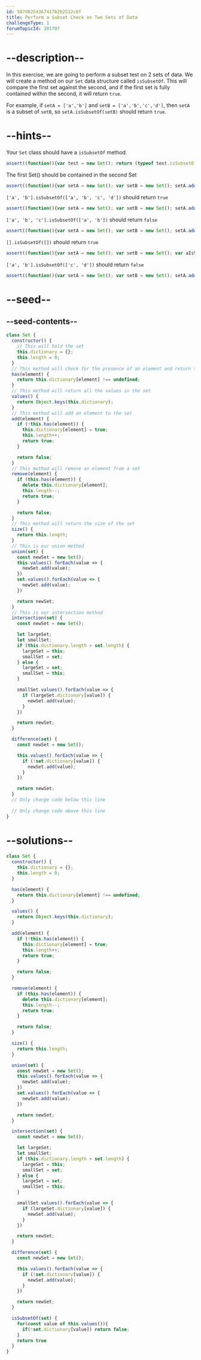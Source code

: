 ```yaml
---
id: 587d8254367417b2b2512c6f
title: Perform a Subset Check on Two Sets of Data
challengeType: 1
forumTopicId: 301707
---
```


# --description--

In this exercise, we are going to perform a subset test on 2 sets of data. We will create a method on our `Set` data structure called `isSubsetOf`. This will compare the first set against the second, and if the first set is fully contained within the second, it will return `true`.

For example, if `setA = ['a','b']` and `setB = ['a','b','c','d']`, then `setA` is a subset of `setB`, so `setA.isSubsetOf(setB)` should return `true`.

# --hints--

Your `Set` class should have a `isSubsetOf` method.

```js
assert((function(){var test = new Set(); return (typeof test.isSubsetOf === 'function')})());
```

The first Set() should be contained in the second Set

```js
assert((function(){var setA = new Set(); var setB = new Set(); setA.add('a'); setB.add('b'); setB.add('c'); setB.add('a'); setB.add('d'); var aIsSubsetOfB = setA.isSubsetOf(setB);return (aIsSubsetOfB === true)})());
```

`['a', 'b'].isSubsetOf(['a', 'b', 'c', 'd'])` should return `true`

```js
assert((function(){var setA = new Set(); var setB = new Set(); setA.add('a'); setA.add('b'); setB.add('a'); setB.add('b'); setB.add('c'); setB.add('d'); var aIsSubsetOfB = setA.isSubsetOf(setB); return (aIsSubsetOfB === true)})());
```

`['a', 'b', 'c'].isSubsetOf(['a', 'b'])` should return `false`

```js
assert((function(){var setA = new Set(); var setB = new Set(); setA.add('a'); setA.add('b'); setA.add('c'); setB.add('a'); setB.add('b'); var aIsSubsetOfB = setA.isSubsetOf(setB); return (aIsSubsetOfB === false)})());
```

`[].isSubsetOf([])` should return `true`

```js
assert((function(){var setA = new Set(); var setB = new Set(); var aIsSubsetOfB = setA.isSubsetOf(setB); return (aIsSubsetOfB === true)})());
```

`['a', 'b'].isSubsetOf(['c', 'd'])` should return `false`

```js
assert((function(){var setA = new Set(); var setB = new Set(); setA.add('a'); setA.add('b'); setB.add('c'); setB.add('d'); var aIsSubsetOfB = setA.isSubsetOf(setB); return (aIsSubsetOfB === false)})());
```

# --seed--

## --seed-contents--

```js
class Set {
  constructor() {
    // This will hold the set
    this.dictionary = {};
    this.length = 0;
  }
  // This method will check for the presence of an element and return true or false
  has(element) {
    return this.dictionary[element] !== undefined;
  }
  // This method will return all the values in the set
  values() {
    return Object.keys(this.dictionary);
  }
  // This method will add an element to the set
  add(element) {
    if (!this.has(element)) {
      this.dictionary[element] = true;
      this.length++;
      return true;
    }

    return false;
  }
  // This method will remove an element from a set
  remove(element) {
    if (this.has(element)) {
      delete this.dictionary[element];
      this.length--;
      return true;
    }

    return false;
  }
  // This method will return the size of the set
  size() {
    return this.length;
  }
  // This is our union method 
  union(set) {
    const newSet = new Set();
    this.values().forEach(value => {
      newSet.add(value);
    })
    set.values().forEach(value => {
      newSet.add(value);
    })

    return newSet;
  }
  // This is our intersection method
  intersection(set) {
    const newSet = new Set();

    let largeSet;
    let smallSet;
    if (this.dictionary.length > set.length) {
      largeSet = this;
      smallSet = set;
    } else {
      largeSet = set;
      smallSet = this;
    }

    smallSet.values().forEach(value => {
      if (largeSet.dictionary[value]) {
        newSet.add(value);
      }
    })

    return newSet;
  }

  difference(set) {
    const newSet = new Set();

    this.values().forEach(value => {
      if (!set.dictionary[value]) {
        newSet.add(value);
      }
    })

    return newSet;
  }
  // Only change code below this line
  
  // Only change code above this line
}
```

# --solutions--

```js
class Set {
  constructor() {
    this.dictionary = {};
    this.length = 0;
  }

  has(element) {
    return this.dictionary[element] !== undefined;
  }

  values() {
    return Object.keys(this.dictionary);
  }

  add(element) {
    if (!this.has(element)) {
      this.dictionary[element] = true;
      this.length++;
      return true;
    }

    return false;
  }

  remove(element) {
    if (this.has(element)) {
      delete this.dictionary[element];
      this.length--;
      return true;
    }

    return false;
  }

  size() {
    return this.length;
  }

  union(set) {
    const newSet = new Set();
    this.values().forEach(value => {
      newSet.add(value);
    })
    set.values().forEach(value => {
      newSet.add(value);
    })

    return newSet;
  }

  intersection(set) {
    const newSet = new Set();

    let largeSet;
    let smallSet;
    if (this.dictionary.length > set.length) {
      largeSet = this;
      smallSet = set;
    } else {
      largeSet = set;
      smallSet = this;
    }

    smallSet.values().forEach(value => {
      if (largeSet.dictionary[value]) {
        newSet.add(value);
      }
    })

    return newSet;
  }  

  difference(set) {
    const newSet = new Set();

    this.values().forEach(value => {
      if (!set.dictionary[value]) {
        newSet.add(value);
      }
    })

    return newSet;
  }

  isSubsetOf(set) {
    for(const value of this.values()){
      if(!set.dictionary[value]) return false;
    }
    return true
  }
}
```

